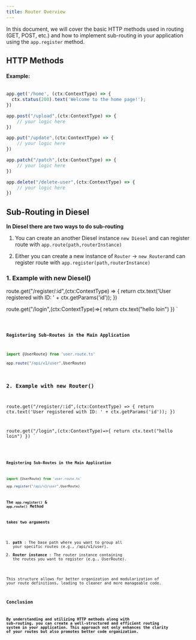 ```yaml
---
title: Router Overview
---
```


In this document, we will cover the basic HTTP methods used in routing (GET, POST, etc.) and how to implement sub-routing in your application using the `app.register` method.

## HTTP Methods

#### Example:

```typescript

app.get('/home', (ctx:ContextType) => {
  ctx.status(200).text('Welcome to the home page!');
})

app.post("/upload",(ctx:ContextType) => {
    // your logic here
})

app.put("/update",(ctx:ContextType) => {
    // your logic here
})

app.patch("/patch",(ctx:ContextType) => {
    // your logic here
})

app.delete("/delete-user",(ctx:ContextType) => {
    // your logic here
})

```

## Sub-Routing in Diesel
**In Diesel there are two ways to do sub-routing** 
1. You can create an another Diesel instance `new Diesel` and can register route with `app.route(path,routerInstance)`

2. Either you can create a new instance of `Router` -> `new Router`and can register route with `app.register(path,routerInstance)`

### 1. Example with new Diesel()




route.get("/register/:id",(ctx:ContextType) => {
  return ctx.text('User registered with ID: ' + ctx.getParams('id'));
})

route.get("/login",(ctx:ContextType)=>{
  return ctx.text("hello loin")
})
`

<Code code={newDieselCode} lang='ts' title={fileName} mark={highlights}/>


**Registering Sub-Routes in the Main Application**

```typescript
import {UserRoute} from 'user.route.ts'

app.route("/api/v1/user",UserRoute)
```


### 2. Example with new Router()




route.get("/register/:id",(ctx:ContextType) => {
  return ctx.text('User registered with ID: ' + ctx.getParams('id'));
})

route.get("/login",(ctx:ContextType)=>{
  return ctx.text("hello loin")
})
`

<Code code={newRouterClasssCode} lang='ts' title={fileName} mark={highlights}/>


**Registering Sub-Routes in the Main Application**

```typescript
import {UserRoute} from 'user.route.ts'

app.register("/api/v1/user",UserRoute)
```

**The `app.register()` & `app.route()` Method**

**takes two arguments**
1. **path** : The base path where you want to group all your specific routes (e.g., /api/v1/user).
2. **Router instance** : The router instance containing the routes you want to register (e.g., UserRoute).

This structure allows for better organization and modularization of your route definitions, leading to cleaner and more manageable code.

### Conclusion

**By understanding and utilizing HTTP methods along with sub-routing, you can create a well-structured and efficient routing system in your application. This approach not only enhances the clarity of your routes but also promotes better code organization.**

